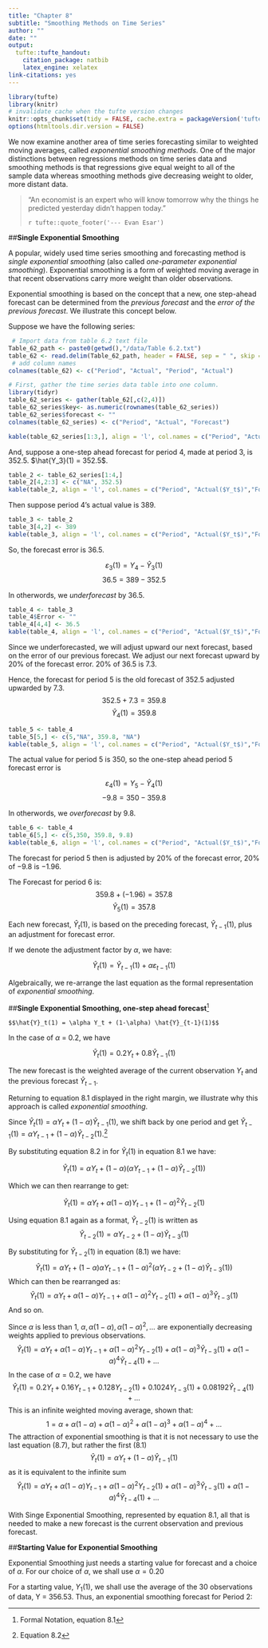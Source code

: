 ```yaml
---
title: "Chapter 8"
subtitle: "Smoothing Methods on Time Series"
author: ""
date: ""
output:
  tufte::tufte_handout:
    citation_package: natbib
    latex_engine: xelatex
link-citations: yes
---
```


```r
library(tufte)
library(knitr)
# invalidate cache when the tufte version changes
knitr::opts_chunk$set(tidy = FALSE, cache.extra = packageVersion('tufte'))
options(htmltools.dir.version = FALSE)
```


We now examine another area of time series forecasting similar to weighted moving
averages, called _exponential smoothing methods_. One of the major distinctions 
between regressions methods on time series data and smoothing methods is that 
regressions give equal weight to all of the sample data whereas smoothing methods 
give decreasing weight to older, more distant data.

> "An economist is an expert who will know tomorrow why the things he predicted yesterday
didn't happen today."
>
> `r tufte::quote_footer('--- Evan Esar')`

\newpage

##**Single Exponential Smoothing**

A popular, widely used time series smoothing and forecasting method is _single exponential smoothing_ (also called _one-parameter exponential smoothing_). Exponential smoothing is a form of weighted moving average in that recent observations carry more weight than older observations.

Exponential smoothing is based on the concept that a new, one step-ahead forecast can be determined from the _previous forecast_ and the _error of the previous forecast_. We illustrate this concept below. 

Suppose we have the following series:

```r
 # Import data from table 6.2 text file
Table_62_path <- paste0(getwd(),"/data/Table 6.2.txt")
table_62 <- read.delim(Table_62_path, header = FALSE, sep = " ", skip = 1)
 # add column names
colnames(table_62) <- c("Period", "Actual", "Period", "Actual")

# First, gather the time series data table into one column.
library(tidyr)
table_62_series <- gather(table_62[,c(2,4)])
table_62_series$key<- as.numeric(rownames(table_62_series))
table_62_series$forecast <- ""
colnames(table_62_series) <- c("Period", "Actual", "Forecast")

kable(table_62_series[1:3,], align = 'l', col.names = c("Period", "Actual($Y_t$)","Forecast"))
```

And, suppose a one-step ahead forecast for period 4, made at period 3, is 352.5. $\hat{Y_3}(1) = 352.5$.

```r
table_2 <- table_62_series[1:4,]
table_2[4,2:3] <- c("NA", 352.5)
kable(table_2, align = 'l', col.names = c("Period", "Actual($Y_t$)","Forecast"))
```

Then suppose period 4's actual value is 389.


```r
table_3 <- table_2
table_3[4,2] <- 389
kable(table_3, align = 'l', col.names = c("Period", "Actual($Y_t$)","Forecast"))
```


So, the forecast error is 36.5.

$$\varepsilon_{3}(1) = Y_4 - \hat{Y}_3(1)$$
$$36.5 = 389 - 352.5$$

\newpage

In otherwords, we _underforecast_ by 36.5.

```r
table_4 <- table_3
table_4$Error <- ""
table_4[4,4] <- 36.5
kable(table_4, align = 'l', col.names = c("Period", "Actual($Y_t$)","Forecast", "Error"))
```

Since we underforecasted, we will adjust upward our next forecast, based on the error of our previous forecast.  We adjust our next forecast upward by 20% of the forecast error. $20\%$ of $36.5$ is $7.3$.

Hence, the forecast for period 5 is the old forecast of 352.5 adjusted upwarded by
7.3. 
$$352.5 + 7.3 = 359.8$$
$$\hat{Y}_4(1) = 359.8$$

```r
table_5 <- table_4
table_5[5,] <- c(5,"NA", 359.8, "NA")
kable(table_5, align = 'l', col.names = c("Period", "Actual($Y_t$)","Forecast", "Error"))
```

The actual value for period 5 is 350, so the one-step ahead period 5 forecast error
is
 
$$\varepsilon_{4}(1) = Y_5 - \hat{Y}_4(1)$$
$$-9.8 = 350 - 359.8$$

In otherwords, we _overforecast_ by 9.8.

```r
table_6 <- table_4
table_6[5,] <- c(5,350, 359.8, 9.8)
kable(table_6, align = 'l', col.names = c("Period", "Actual($Y_t$)","Forecast", "Error"))
```

The forecast for period 5 then is adjusted by 20% of the forecast error, $20\%$ of $-9.8$ is $-1.96$.

The Forecast for period 6 is:
$$359.8 + (-1.96) = 357.8$$
$$\hat{Y}_5(1) = 357.8$$

Each new forecast, $\hat{Y}_t(1)$, is based on the preceding forecast, $\hat{Y}_{t-1}(1)$, plus an adjustment for forecast error.

If we denote the adjustment factor by $\alpha$, we have:

 $$\hat{Y}_t(1) = \hat{Y}_{t-1}(1)+\alpha\varepsilon_{t-1}(1)$$

Algebraically, we re-arrange the last equation as the formal representation of _exponential smoothing_.


##**Single Exponential Smoothing, one-step ahead forecast**^[Formal Notation, equation 8.1]

```marginfigure
$$\hat{Y}_t(1) = \alpha Y_t + (1-\alpha) \hat{Y}_{t-1}(1)$$
```

 In the case of $\alpha$ = 0.2, we have 
 
$$\hat{Y}_t(1) = 0.2 Y_t + 0.8  \hat{Y}_{t-1}(1)$$

The new forecast is the weighted average of the current observation $Y_t$ and the previous forecast $\hat{Y}_{t-1}$.
  
Returning to equation 8.1 displayed in the right margin, we illustrate why this approach is called _exponential smoothing_. 

Since $\hat{Y}_t(1) = \alpha Y_t + (1-\alpha) \hat{Y}_{t-1}(1)$, we shift back by one period and get $\hat{Y}_{t-1}(1) = \alpha Y_{t-1} + (1-\alpha) \hat{Y}_{t-2}(1)$.^[Equation 8.2]

By substituting equation 8.2 in for $\hat{Y}_t(1)$ in equation 8.1 we have:

$$\hat{Y}_t(1) = \alpha Y_t + (1-\alpha) \left(\alpha Y_{t-1} + (1-\alpha) \hat{Y}_{t-2}(1)\right)$$

Which we can then rearrange to get:

$$\hat{Y}_t(1) = \alpha Y_t + \alpha(1-\alpha) Y_{t-1} + (1-\alpha)^2 \hat{Y}_{t-2}(1)$$
  
Using equation 8.1 again as a format, $\hat{Y}_{t-2}(1)$ is written as
$$\hat{Y}_{t-2}(1) = \alpha Y_{t-2} + (1-\alpha) \hat{Y}_{t-3}(1)$$

By substituting for $\hat{Y}_{t-2}(1)$ in equation (8.1) we have:
$$\hat{Y}_t(1) = \alpha Y_t + (1-\alpha) \alpha Y_{t-1} + (1-\alpha)^2 \left(\alpha Y_{t-2} + (1-\alpha) \hat{Y}_{t-3}(1)\right)$$
Which can then be rearranged as:
$$\hat{Y}_t(1) = \alpha Y_t + \alpha(1-\alpha) Y_{t-1} + \alpha(1-\alpha)^2 {Y}_{t-2}(1) + \alpha(1-\alpha)^3 \hat{Y}_{t-3}(1)$$
And so on. 

Since $\alpha$ is less than 1, 
$\alpha, \alpha(1-\alpha), \alpha(1-\alpha)^2, \dots$ are exponentially decreasing weights applied to previous observations.
$$\hat{Y}_t(1) = \alpha Y_t + \alpha(1-\alpha) Y_{t-1} + \alpha(1-\alpha)^2 {Y}_{t-2}(1) + \alpha(1-\alpha)^3 \hat{Y}_{t-3}(1) + \alpha(1-\alpha)^4 \hat{Y}_{t-4}(1) + \dots$$
In the case of $\alpha = 0.2$, we have
$$\hat{Y}_t(1) = 0.2 Y_t + 0.16 Y_{t-1} + 0.128{Y}_{t-2}(1) + 0.1024 {Y}_{t-3}(1) +  0.08192 \hat{Y}_{t-4}(1) + \dots$$
This is an infinite weighted moving average, shown that:
$$1 = \alpha + \alpha(1-\alpha)  + \alpha(1-\alpha)^2 + \alpha(1-\alpha)^3  + \alpha(1-\alpha)^4 + \dots$$
The attraction of exponential smoothing is that it is not necessary to use the last equation (8.7), but rather the first (8.1)
$$\hat{Y}_t(1) = \alpha Y_t + (1-\alpha) \hat{Y}_{t-1}(1)$$
as it is equivalent to the infinite sum
$$\hat{Y}_t(1) = \alpha Y_t + \alpha(1-\alpha) Y_{t-1} + \alpha(1-\alpha)^2 {Y}_{t-2}(1) + \alpha(1-\alpha)^3 \hat{Y}_{t-3}(1) + \alpha(1-\alpha)^4 \hat{Y}_{t-4}(1) + \dots$$

With Singe Exponential Smoothing, represented by equation 8.1, all that is needed to make a new forecast is the current observation and previous forecast.

##**Starting Value for Exponential Smoothing**

Exponential Smoothing just needs a starting value for forecast and a choice of $\alpha$. For our choice of  $\alpha$, we shall use $\alpha = 0.20$

For a starting value, $Y_1(1)$, we shall use the average of the 30 observations of data, 
Y = 356.53. Thus, an exponential smoothing forecast for Period 2:


